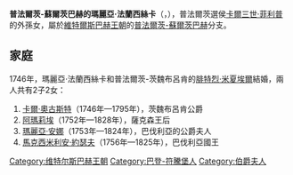 {{Multiple issues|
{{Expand language|1=en|time=2021-01-17T07:52:36+00:00}}
{{Unreferenced|time=2021-01-17T07:52:36+00:00}}
}}
{{Infobox noble
| name        = 瑪麗亞·法蘭西絲卡
| image       = Maria Franziska of the Palatinate-Sulzabch, countess of Zweibrücken-Birkenfeld.jpg
| image_size  = 200px
| birth_date  = {{birth date|1724|6|15|df=y}}
| birth_place = [[施韋青根|施韋青根]]
| death_date  = {{death date and age|1794|11|15|1724|6|15|df=yes}}
| death_place = [[苏尔茨巴赫-罗森贝格|蘇爾茨巴赫]]
| noble family= [[維特爾斯巴赫王朝|維特爾斯巴赫王朝]]
| father      = [[普法爾茨-蘇爾茨巴赫的約瑟夫·卡爾|普法爾茨-蘇爾茨巴赫的約瑟夫·卡爾]]
| mother      = 諾伊堡的[[伊莉莎白·奧古斯塔·索菲|伊莉莎白·奧古斯塔·索菲]]
}}
'''普法爾茨-蘇爾茨巴赫的瑪麗亞·法蘭西絲卡'''（{{lang-de|''Maria Franziska von Pfalz-Sulzbach''|}}，{{bd|1724年|6月15日|1794年|11月15日|}}），普法爾茨選侯[[卡爾三世·菲利普|卡爾三世·菲利普]]的外孫女，屬於[[維特爾斯巴赫王朝|維特爾斯巴赫王朝]]的[[普法爾茨-蘇爾茨巴赫|普法爾茨-蘇爾茨巴赫]]分支。

== 家庭 ==
1746年，瑪麗亞·法蘭西絲卡和普法爾茨-茨魏布呂肯的[[腓特烈·米夏埃爾_(茨魏布呂肯-比肯費爾德)|腓特烈·米夏埃爾]]結婚，兩人共有2子2女：
# [[卡爾二世·奧古斯特|卡爾·奧古斯特]]（1746年—1795年），茨魏布呂肯公爵
# [[阿瑪莉埃_(茨魏布呂肯-比肯費爾德)|阿瑪莉埃]]（1752年—1828年），薩克森王后
# [[瑪麗亞·安娜_(茨魏布呂肯-比肯費爾德)|瑪麗亞·安娜]]（1753年—1824年），巴伐利亞的公爵夫人
# [[马克西米利安一世_(巴伐利亚国王)|馬克西米利安·約瑟夫]]（1756年—1825年），巴伐利亞國王

[[Category:维特尔斯巴赫王朝|Category:维特尔斯巴赫王朝]]
[[Category:巴登-符騰堡人|Category:巴登-符騰堡人]]
[[Category:伯爵夫人|Category:伯爵夫人]]